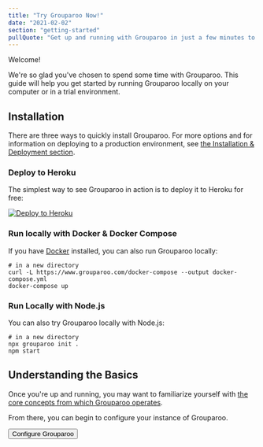 ```yaml
---
title: "Try Grouparoo Now!"
date: "2021-02-02"
section: "getting-started"
pullQuote: "Get up and running with Grouparoo in just a few minutes to see what it's all about!"
---
```


Welcome!

We're so glad you've chosen to spend some time with Grouparoo. This guide will help you get started by running Grouparoo locally on your computer or in a trial environment.

## Installation

There are three ways to quickly install Grouparoo. For more options and for information on deploying to a production environment, see [the Installation & Deployment section](/docs/deployment).

<!-- prettier-ignore -->
<Tabs defaultActiveKey="heroku">
  <Tab
    key="heroku"
    eventKey="heroku"
    title="Heroku"
    style={{ padding: "1rem" }}
  >
<h3>Deploy to Heroku</h3>

The simplest way to see Grouparoo in action is to deploy it to Heroku for free:

[![Deploy to Heroku](https://www.herokucdn.com/deploy/button.svg)](https://heroku.com/deploy?template=https://github.com/grouparoo/app-example)

  </Tab>
  <Tab
    key="docker"
    eventKey="docker"
    title="Docker"
    style={{ padding: "1rem" }}
  >
<h3>Run locally with Docker & Docker Compose</h3>

If you have [Docker](https://www.docker.com/) installed, you can also run Grouparoo locally:

```
# in a new directory
curl -L https://www.grouparoo.com/docker-compose --output docker-compose.yml
docker-compose up
```

  </Tab>
  <Tab
    key="node"
    eventKey="node"
    title="Node.js"
    style={{ padding: "1rem" }}
  >
<h3>Run Locally with Node.js</h3>

You can also try Grouparoo locally with Node.js:

```
# in a new directory
npx grouparoo init .
npm start
```

  </Tab>
</Tabs>

## Understanding the Basics

Once you're up and running, you may want to familiarize yourself with [the core concepts from which Grouparoo operates](/docs/getting-started/product-concepts).

From there, you can begin to configure your instance of Grouparoo.

<Button variant="outline-primary" href="/docs/config">
  Configure Grouparoo
</Button>
